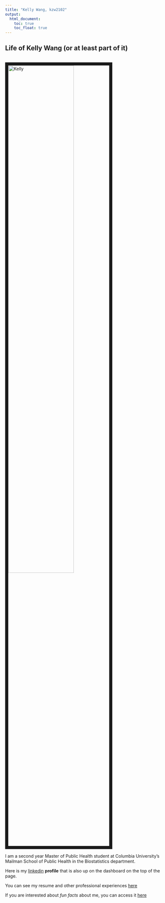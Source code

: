 ```yaml
---
title: "Kelly Wang, kzw2102"
output: 
  html_document:
    toc: true
    toc_float: true
---
```


## Life of Kelly Wang (or at least part of it)

<br><img src="images/Kelly.Wang copy.JPG" alt="Kelly" style="width:65%; border:10px solid"> <br>

I am a second year Master of Public Health student at Columbia University's Mailman School of Public Health in the Biostatistics department. 

Here is my [linkedin](https://www.linkedin.com/in/kellyzwang/) **profile** that is also up on the dashboard on the top of the page.

You can see my resume and other professional experiences [here](academic.html)

If you are interested about *fun facts* about me, you can access it [here](about.html)
